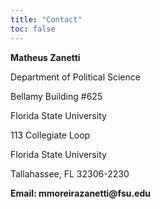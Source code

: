 ```yaml
---
title: "Contact"
toc: false
---
```


**Matheus Zanetti** 

Department of Political Science

Bellamy Building #625

Florida State University

113 Collegiate Loop

Florida State University

Tallahassee, FL 32306-2230


**Email: mmoreirazanetti@fsu.edu**